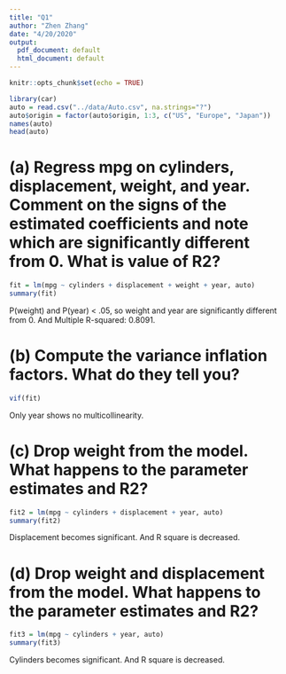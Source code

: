 ```yaml
---
title: "Q1"
author: "Zhen Zhang"
date: "4/20/2020"
output:
  pdf_document: default
  html_document: default
---
```

```r
knitr::opts_chunk$set(echo = TRUE)
```

```r
library(car)
auto = read.csv("../data/Auto.csv", na.strings="?")
auto$origin = factor(auto$origin, 1:3, c("US", "Europe", "Japan"))
names(auto)
head(auto)
```
# (a) Regress mpg on cylinders, displacement, weight, and year. Comment on the signs of the estimated coefficients and note which are significantly different from 0. What is value of R2?
```r
fit = lm(mpg ~ cylinders + displacement + weight + year, auto)
summary(fit)
```
P(weight) and P(year) < .05,  so weight and year are significantly different from 0. And Multiple R-squared:  0.8091.

# (b) Compute the variance inflation factors. What do they tell you?
```r
vif(fit)
```
Only year shows no multicollinearity.

# (c) Drop weight from the model. What happens to the parameter estimates and R2?
```r
fit2 = lm(mpg ~ cylinders + displacement + year, auto)
summary(fit2)
```
Displacement becomes significant. And R square is decreased.

# (d) Drop weight and displacement from the model. What happens to the parameter estimates and R2?
```r
fit3 = lm(mpg ~ cylinders + year, auto)
summary(fit3)
```
Cylinders becomes significant. And R square is decreased.